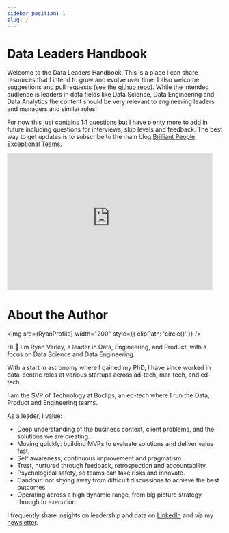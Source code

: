 ```yaml
---
sidebar_position: 1
slug: /
---
```



# Data Leaders Handbook

Welcome to the Data Leaders Handbook. This is a place I can share resources that I intend to grow and evolve over time. I also welcome suggestions and pull requests (see the [github repo](https://github.com/ryanvarley/data-leaders-handbook)). While the intended audience is leaders in data fields like Data Science, Data Engineering and Data Analytics the content should be very relevant to engineering leaders and managers and similar roles.

For now this just contains 1:1 questions but I have plenty more to add in future including questions for interviews, skip levels and feedback. The best way to get updates is to subscribe to the main blog [Brilliant People, Exceptional Teams](https://newsletter.brilliantpeople.io/).

<iframe src="https://newsletter.brilliantpeople.io/embed" width="480" height="320" style={{ border: '1px solid #EEE', background: 'white' }} frameBorder="0" scrolling="no"></iframe>

# About the Author


<img src={RyanProfile} width="200" style={{ clipPath: 'circle()' }} />

Hi 👋 I'm Ryan Varley, a leader in Data, Engineering, and Product, with a focus on Data Science and Data Engineering.

With a start in astronomy where I gained my PhD, I have since worked in data-centric roles at various startups across ad-tech, mar-tech, and ed-tech.

I am the SVP of Technology at Boclips, an ed-tech where I run the Data, Product and Engineering teams.

As a leader, I value:

* Deep understanding of the business context, client problems, and the solutions we are creating.
* Moving quickly: building MVPs to evaluate solutions and deliver value fast.
* Self awareness, continuous improvement and pragmatism.
* Trust, nurtured through feedback, retrospection and accountability.
* Psychological safety, so teams can take risks and innovate.
* Candour: not shying away from difficult discussions to achieve the best outcomes.
* Operating across a high dynamic range, from big picture strategy through to execution.

I frequently share insights on leadership and data on [LinkedIn](https://www.linkedin.com/in/ryanvarley/) and via my [newsletter](https://newsletter.brilliantpeople.io).
